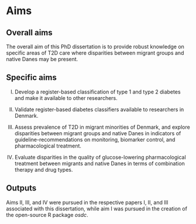 # Aims

## Overall aims

The overall aim of this PhD dissertation is to provide robust knowledge on specific areas of T2D care where disparities between migrant groups and native Danes may be present.

## Specific aims

I.  Develop a register-based classification of type 1 and type 2 diabetes and make it available to other researchers.

II. Validate register-based diabetes classifiers available to researchers in Denmark.

III. Assess prevalence of T2D in migrant minorities of Denmark, and explore disparities between migrant groups and native Danes in indicators of guideline-recommendations on monitoring, biomarker control, and pharmacological treatment.

IV. Evaluate disparities in the quality of glucose-lowering pharmacological treatment between migrants and native Danes in terms of combination therapy and drug types.

## Outputs

Aims II, III, and IV were pursued in the respective papers I, II, and III associated with this dissertation, while aim I was pursued in the creation of the open-source R package *osdc*.
